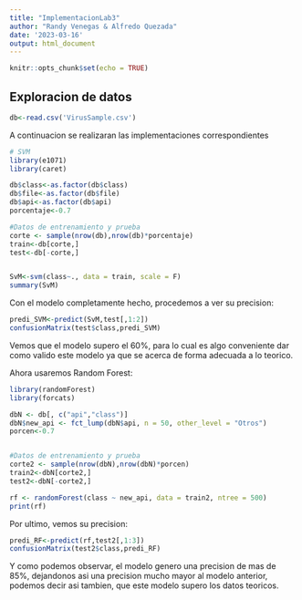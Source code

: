 ```yaml
---
title: "ImplementacionLab3"
author: "Randy Venegas & Alfredo Quezada"
date: '2023-03-16'
output: html_document
---
```


```r
knitr::opts_chunk$set(echo = TRUE)
```

## Exploracion de datos



```r

db<-read.csv('VirusSample.csv')

```

A continuacion se realizaran las implementaciones correspondientes 


```r
# SVM 
library(e1071)
library(caret)

db$class<-as.factor(db$class)
db$file<-as.factor(db$file)
db$api<-as.factor(db$api)
porcentaje<-0.7

#Datos de entrenamiento y prueba
corte <- sample(nrow(db),nrow(db)*porcentaje)
train<-db[corte,]
test<-db[-corte,]


SvM<-svm(class~., data = train, scale = F)
summary(SvM)

```


Con el modelo completamente hecho, procedemos a ver su precision: 

```r
predi_SVM<-predict(SvM,test[,1:2])
confusionMatrix(test$class,predi_SVM)

```

Vemos que el modelo supero el 60%, para lo cual es algo conveniente dar como valido este modelo ya que se acerca de forma adecuada a lo teorico. 




Ahora usaremos Random Forest: 

```r
library(randomForest)
library(forcats)

dbN <- db[, c("api","class")]
dbN$new_api <- fct_lump(dbN$api, n = 50, other_level = "Otros")
porcen<-0.7


#Datos de entrenamiento y prueba
corte2 <- sample(nrow(dbN),nrow(dbN)*porcen)
train2<-dbN[corte2,]
test2<-dbN[-corte2,]

rf <- randomForest(class ~ new_api, data = train2, ntree = 500)
print(rf)
```

Por ultimo, vemos su precision: 

```r
predi_RF<-predict(rf,test2[,1:3])
confusionMatrix(test2$class,predi_RF)
```

Y como podemos observar, el modelo genero una precision de mas de 85%, dejandonos asi una precision mucho mayor al modelo anterior, podemos decir asi tambien, que este modelo supero los datos teoricos. 
